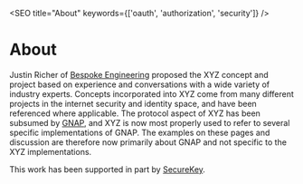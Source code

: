 
<SEO title="About" keywords={['oauth', 'authorization', 'security']} />

# About

Justin Richer of <a href="https://bspk.io/">Bespoke Engineering</a> proposed the XYZ concept and project based on experience and conversations with a wide variety of industry experts. Concepts incorporated into XYZ come from many different projects in the internet security and identity space, and have been referenced where applicable. The protocol aspect of XYZ has been subsumed by <a href="https://datatracker.ietf.org/doc/draft-ietf-gnap-core-protocol/">GNAP</a>, and XYZ is now most properly used to refer to several specific implementations of GNAP. The examples on these pages and discussion are therefore now primarily about GNAP and not specific to the XYZ implementations.

This work has been supported in part by <a href="https://securekey.com">SecureKey</a>.

